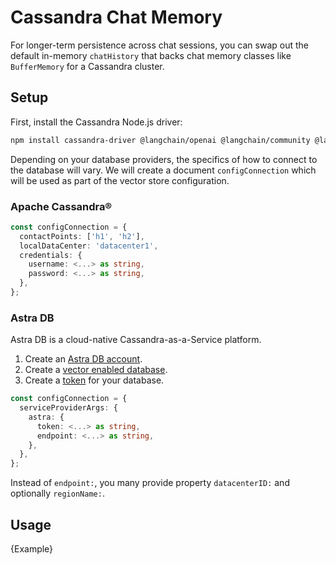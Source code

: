 # Cassandra Chat Memory

For longer-term persistence across chat sessions, you can swap out the default in-memory `chatHistory` that backs chat memory classes like `BufferMemory` for a Cassandra cluster.

## Setup

First, install the Cassandra Node.js driver:


<IntegrationInstallTooltip></IntegrationInstallTooltip>

```bash npm2yarn
npm install cassandra-driver @langchain/openai @langchain/community @langchain/core
```
Depending on your database providers, the specifics of how to connect to the database will vary. We will create a document `configConnection` which will be used as part of the vector store configuration.

### Apache Cassandra®

```typescript
const configConnection = {
  contactPoints: ['h1', 'h2'],
  localDataCenter: 'datacenter1',
  credentials: {
    username: <...> as string,
    password: <...> as string,
  },
};
```
### Astra DB

Astra DB is a cloud-native Cassandra-as-a-Service platform.

1. Create an [Astra DB account](https://astra.datastax.com/register).
2. Create a [vector enabled database](https://astra.datastax.com/createDatabase).
3. Create a [token](https://docs.datastax.com/en/astra/docs/manage-application-tokens.html) for your database.

```typescript
const configConnection = {
  serviceProviderArgs: {
    astra: {
      token: <...> as string,
      endpoint: <...> as string,
    },
  },
};
```

Instead of `endpoint:`, you many provide property `datacenterID:` and optionally `regionName:`.

## Usage


<CodeBlock language="typescript">{Example}</CodeBlock>
